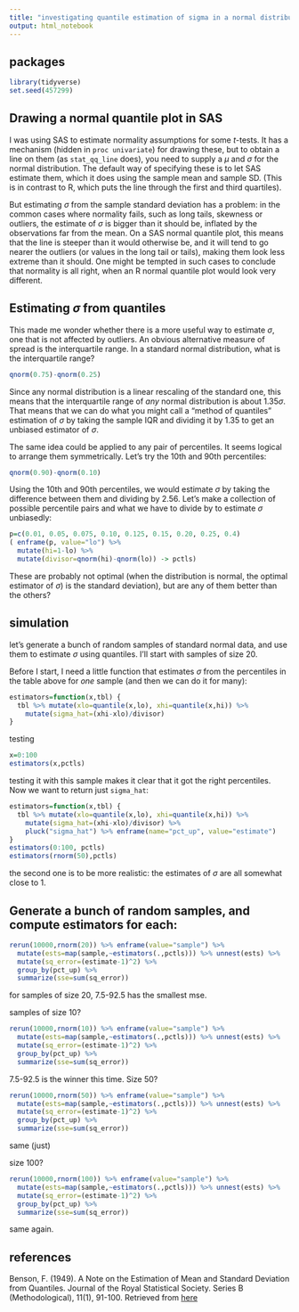 ```yaml
---
title: "investigating quantile estimation of sigma in a normal distribution"
output: html_notebook
---
```


## packages

```r
library(tidyverse)
set.seed(457299)
```

## Drawing a normal quantile plot in SAS

I was using SAS to estimate normality assumptions for some $t$-tests. It has a mechanism (hidden in `proc univariate`) for drawing these, but to obtain a line on them (as `stat_qq_line` does), you need to supply a $\mu$ and $\sigma$ for the normal distribution. The default way of specifying these is to let SAS estimate them, which it does using the sample mean and sample SD. 
(This is in contrast to R, which puts the line through the first and third quartiles). 

But estimating $\sigma$ from the sample standard deviation has a problem: in the common cases where normality fails, such as long tails, skewness or outliers, the estimate of $\sigma$ is bigger than it should be, inflated by the observations far from the mean. On a SAS normal quantile plot, this means that the line is steeper than it would otherwise be, and it will tend to go nearer the outliers (or values in the long tail or tails), making them look less extreme than it should. One might be tempted in such cases to conclude that normality is all right, when an R normal quantile plot would look very different.

## Estimating $\sigma$ from quantiles

This made me wonder whether there is a more useful way to estimate $\sigma$, one that is not affected by outliers. An obvious alternative measure of spread is the interquartile range.
In a standard normal distribution, what is the interquartile range?

```r
qnorm(0.75)-qnorm(0.25)
```

Since any normal distribution is a linear rescaling of the standard one, this means that the interquartile range of *any* normal distribution is about $1.35\sigma$. That means that we can do what you might call a "method of quantiles" estimation of $\sigma$ by taking the sample IQR and dividing it by 1.35 to get an unbiased estimator of $\sigma$. 

The same idea could be applied to any pair of percentiles. It seems logical to arrange them symmetrically. Let's try the 10th and 90th percentiles:

```r
qnorm(0.90)-qnorm(0.10)
```

Using the 10th and 90th percentiles, we would estimate $\sigma$ by taking the difference between them and dividing by 2.56. Let's make a collection of possible percentile pairs and what we have to divide by to estimate $\sigma$ unbiasedly:

```r
p=c(0.01, 0.05, 0.075, 0.10, 0.125, 0.15, 0.20, 0.25, 0.4)
( enframe(p, value="lo") %>% 
  mutate(hi=1-lo) %>% 
  mutate(divisor=qnorm(hi)-qnorm(lo)) -> pctls)
```

These are probably not optimal (when the distribution is normal, the optimal estimator of $\sigma$) is the standard deviation), but are any of them better than the others?

## simulation

let's generate a  bunch of random samples of standard normal data, and use them to estimate $\sigma$ using quantiles. I'll start with samples of size 20.

Before I start, I need a little function that estimates $\sigma$ from the percentiles in the table above for *one* sample (and then we can do it for many):

```r
estimators=function(x,tbl) {
  tbl %>% mutate(xlo=quantile(x,lo), xhi=quantile(x,hi)) %>% 
    mutate(sigma_hat=(xhi-xlo)/divisor)
}
```

testing

```r
x=0:100
estimators(x,pctls)
```

testing it with this sample makes it clear that it got the right percentiles. Now we want to return just `sigma_hat`:

```r
estimators=function(x,tbl) {
  tbl %>% mutate(xlo=quantile(x,lo), xhi=quantile(x,hi)) %>% 
    mutate(sigma_hat=(xhi-xlo)/divisor) %>% 
    pluck("sigma_hat") %>% enframe(name="pct_up", value="estimate")
}
estimators(0:100, pctls)
estimators(rnorm(50),pctls)
```

the second one is to be more realistic: the estimates of $\sigma$ are all somewhat close to 1.

## Generate a bunch of random samples, and compute estimators for each:

```r
rerun(10000,rnorm(20)) %>% enframe(value="sample") %>% 
  mutate(ests=map(sample,~estimators(.,pctls))) %>% unnest(ests) %>% 
  mutate(sq_error=(estimate-1)^2) %>% 
  group_by(pct_up) %>% 
  summarize(sse=sum(sq_error))
```

for samples of size 20, 7.5-92.5 has the smallest mse.

samples of size 10?

```r
rerun(10000,rnorm(10)) %>% enframe(value="sample") %>% 
  mutate(ests=map(sample,~estimators(.,pctls))) %>% unnest(ests) %>% 
  mutate(sq_error=(estimate-1)^2) %>% 
  group_by(pct_up) %>% 
  summarize(sse=sum(sq_error))
```

7.5-92.5 is the winner this time. Size 50?

```r
rerun(10000,rnorm(50)) %>% enframe(value="sample") %>% 
  mutate(ests=map(sample,~estimators(.,pctls))) %>% unnest(ests) %>% 
  mutate(sq_error=(estimate-1)^2) %>% 
  group_by(pct_up) %>% 
  summarize(sse=sum(sq_error))
```

same (just)

size 100?

```r
rerun(10000,rnorm(100)) %>% enframe(value="sample") %>% 
  mutate(ests=map(sample,~estimators(.,pctls))) %>% unnest(ests) %>% 
  mutate(sq_error=(estimate-1)^2) %>% 
  group_by(pct_up) %>% 
  summarize(sse=sum(sq_error))
```

same again.

## references

Benson, F. (1949). A Note on the Estimation of Mean and Standard Deviation from Quantiles. Journal of the Royal Statistical Society. Series B (Methodological), 11(1), 91-100. Retrieved from [here](http://www.jstor.org.myaccess.library.utoronto.ca/stable/2983699)

